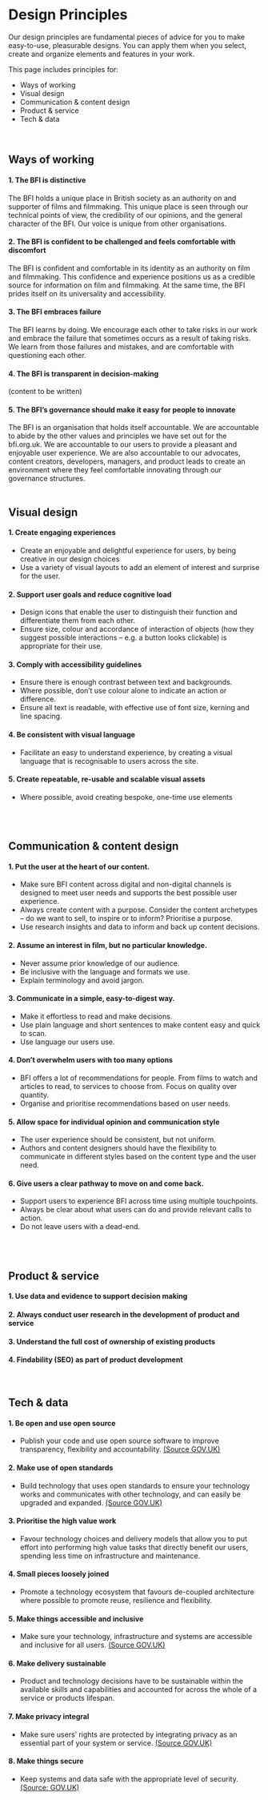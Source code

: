 <Meta title="1 Docs/Values/2 Design Principles" />

# Design Principles

Our design principles are fundamental pieces of advice for you to make easy-to-use, pleasurable designs. You can apply them when you select, create and organize elements and features in your work.

This page includes principles for:
- Ways of working
- Visual design
- Communication & content design
- Product & service
- Tech & data

<br/>

## Ways of working

#### 1. The BFI is distinctive 
The BFI holds a unique place in British society as an authority on and supporter of films and filmmaking. This unique place is seen through our technical points of view, the credibility of our opinions, and the general character of the BFI. Our voice is unique from other organisations.

#### 2. The BFI is confident to be challenged and feels comfortable with discomfort
The BFI is confident and comfortable in its identity as an authority on film and filmmaking. This confidence and experience positions us as a credible source for information on film and filmmaking. At the same time, the BFI prides itself on its universality and accessibility.  

#### 3. The BFI embraces failure
The BFI learns by doing. We encourage each other to take risks in our work and embrace the failure that sometimes occurs as a result of taking risks. We learn from those failures and mistakes, and are comfortable with questioning each other. 

#### 4. The BFI is transparent in decision-making
(content to be written)

#### 5. The BFI’s governance should make it easy for people to innovate
The BFI is an organisation that holds itself accountable. We are accountable to abide by the other values and principles we have set out for the bfi.org.uk. We are accountable to our users to provide a pleasant and enjoyable user experience. We are also accountable to our advocates, content creators, developers, managers, and product leads to create an environment where they feel comfortable innovating through our governance structures.  
<br/>

## Visual design 

#### 1. Create engaging experiences 
- Create an enjoyable and delightful experience for users, by being creative in our design choices
- Use a variety of visual layouts to add an element of interest and surprise for the user.

#### 2. Support user goals and reduce cognitive load 
- Design icons that enable the user to distinguish their function and differentiate them from each other. 
- Ensure size, colour and accordance of interaction of objects (how they suggest possible interactions – e.g. a button looks clickable) is appropriate for their use.

#### 3. Comply with accessibility guidelines 
- Ensure there is enough contrast between text and backgrounds.
- Where possible, don’t use colour alone to indicate an action or difference.
- Ensure all text is readable, with effective use of font size, kerning and line spacing.

#### 4. Be consistent with visual language 
- Facilitate an easy to understand experience, by creating a visual language that is recognisable to users across the site.

#### 5. Create repeatable, re-usable and scalable visual assets 
- Where possible, avoid creating bespoke, one-time use elements
<br/>
<br/>

## Communication & content design 
#### 1. Put the user at the heart of our content.
- Make sure BFI content across digital and non-digital channels is designed to meet user needs and supports the best possible user experience. 
- Always create content with a purpose. Consider the content archetypes – do we want to sell, to inspire or to inform? Prioritise a purpose. 
- Use research insights and data to inform and back up content decisions.

#### 2. Assume an interest in film, but no particular knowledge.
- Never assume prior knowledge of our audience. 
- Be inclusive with the language and formats we use. 
- Explain terminology and avoid jargon. 

#### 3. Communicate in a simple, easy-to-digest way. 
- Make it effortless to read and make decisions. 
- Use plain language and short sentences to make content easy and quick to scan. 
- Use language our users use.

#### 4. Don’t overwhelm users with too many options
- BFI offers a lot of recommendations for people. From films to watch and articles to read, to services to choose from. Focus on quality over quantity. 
- Organise and prioritise recommendations based on user needs. 

#### 5. Allow space for individual opinion and communication style
- The user experience should be consistent, but not uniform. 
- Authors and content designers should have the flexibility to communicate in different styles based on the content type and the user need.

#### 6. Give users a clear pathway to move on and come back. 
- Support users to experience BFI across time using multiple touchpoints. 
- Always be clear about what users can do and provide relevant calls to action. 
- Do not leave users with a dead-end.
<br/>
<br/>

## Product & service 
#### 1. Use data and evidence to support decision making

#### 2. Always conduct user research in the development of product and service

#### 3. Understand the full cost of ownership of existing products

#### 4. Findability (SEO) as part of product development
<br/>

## Tech & data 
#### 1. Be open and use open source
- Publish your code and use open source software to improve transparency, flexibility and accountability. [(Source GOV.UK)](https://www.gov.uk/guidance/be-open-and-use-open-source)

#### 2. Make use of open standards
- Build technology that uses open standards to ensure your technology works and communicates with other technology, and can easily be upgraded and expanded. [(Source GOV.UK)](https://www.gov.uk/guidance/make-use-of-open-standards)

#### 3. Prioritise the high value work
- Favour technology choices and delivery models that allow you to put effort into performing high value tasks that directly benefit our users, spending less time on infrastructure and maintenance.

#### 4. Small pieces loosely joined 
- Promote a technology ecosystem that favours de-coupled architecture where possible to promote reuse, resilience and flexibility.

#### 5. Make things accessible and inclusive 
- Make sure your technology, infrastructure and systems are accessible and inclusive for all users. [(Source GOV.UK)](https://www.gov.uk/guidance/make-things-accessible)

#### 6. Make delivery sustainable
- Product and technology decisions have to be sustainable within the available skills and capabilities and accounted for across the whole of a service or products lifespan.

#### 7. Make privacy integral
- Make sure users’ rights are protected by integrating privacy as an essential part of your system or service. [(Source GOV.UK)](https://www.gov.uk/guidance/make-privacy-integral)

#### 8. Make things secure 
- Keep systems and data safe with the appropriate level of security. [(Source: GOV.UK)](https://www.gov.uk/guidance/make-things-secure)
<br/>